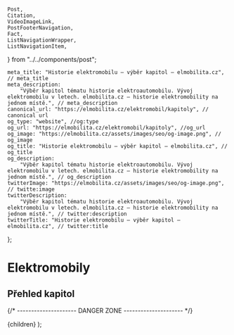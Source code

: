 	Post,
	Citation,
	VideoImageLink,
	PostFooterNavigation,
	Fact,
	ListNavigationWrapper,
	ListNavigationItem,
} from "../../components/post";


	meta_title: "Historie elektromobilu – výběr kapitol – elmobilita.cz", // meta_title
	meta_description:
		"Výběr kapitol tématu historie elektroautomobilu. Vývoj elektromobilu v letech. elmobilita.cz – historie elektromobility na jednom místě.", // meta_description
	canonical_url: "https://elmobilita.cz/elektromobil/kapitoly", // canonical url
	og_type: "website", //og:type
	og_url: "https://elmobilita.cz/elektromobil/kapitoly", //og_url
	og_image: "https://elmobilita.cz/assets/images/seo/og-image.png", // og_image
	og_title: "Historie elektromobilu – výběr kapitol – elmobilita.cz", // og_title
	og_description:
		"Výběr kapitol tématu historie elektroautomobilu. Vývoj elektromobilu v letech. elmobilita.cz – historie elektromobility na jednom místě.", // og_description
	twitterImage: "https://elmobilita.cz/assets/images/seo/og-image.png", // twitte:image
	twitterDescription:
		"Výběr kapitol tématu historie elektroautomobilu. Vývoj elektromobilu v letech. elmobilita.cz – historie elektromobility na jednom místě.", // twitter:description
	twitterTitle: "Historie elektromobilu – výběr kapitol – elmobilita.cz", // twitter:title
};

# Elektromobily

## Přehled kapitol

<ListNavigationWrapper>
	<ListNavigationItem
		href="/elektromobil/uvod-do-historie-elektromobilu"
		text="Úvod do historie elektromobilů"
	/>
	<ListNavigationItem
		href="/elektromobil/detailni-historie-elektroautomobilu"
		text="Detailní historie elektroautomobilu"
	/>
	<ListNavigationItem
		href="/elektromobil/vlivy-na-prostredi"
		text="Vlivy na prostředí"
	/>
	<ListNavigationItem
		href="/elektromobil/technologie"
		text="Historie vybraných technologických částí elektromobilů"
	/>
	<ListNavigationItem href="/elektromobil/zdroje" text="Zdroje" />
</ListNavigationWrapper>

<PostFooterNavigation
	hrefPrevious="/"
	hrefNext="/elektromobil/uvod-do-historie-elektromobilu"
	next="Následující"
	previous="Předchozí"
	previousEnabled="false"
	nextEnabled="true"
/>
{/* --------------------- DANGER ZONE --------------------- */}

<DefaultLayout metaData={metaData}>
	<MDXProvider
		components={{
			h2: H2,
			h3: H3,
			h4: H4,
			h6: H5,
			h5: H6,
		}}
	>
		<Post>{children}</Post>
	</MDXProvider>
</DefaultLayout>
);
